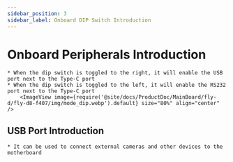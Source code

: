 ```yaml
---
sidebar_position: 3
sidebar_label: Onboard DIP Switch Introduction
---
```






# Onboard Peripherals Introduction

    * When the dip switch is toggled to the right, it will enable the USB port next to the Type-C port
    * When the dip switch is toggled to the left, it will enable the RS232 port next to the Type-C port
        <ImageView image={require('@site/docs/ProductDoc/MainBoard/fly-d/fly-d8-f407/img/mode_dip.webp').default} size="80%" align="center" />

## USB Port Introduction
    
    * It can be used to connect external cameras and other devices to the motherboard